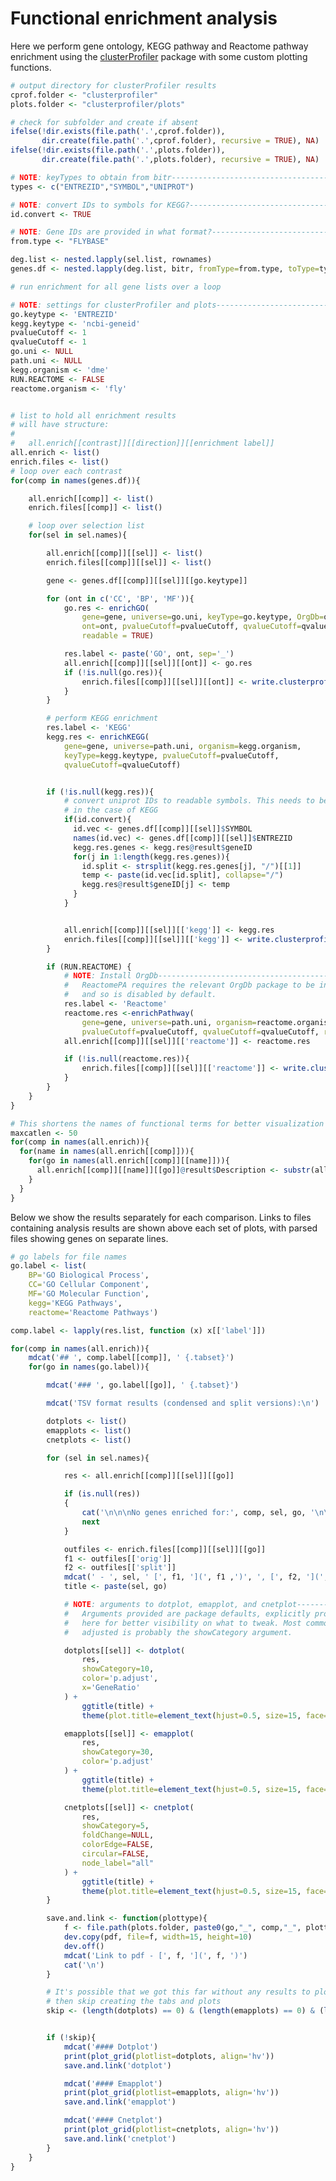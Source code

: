 # Functional enrichment analysis

Here we perform gene ontology, KEGG pathway and Reactome pathway enrichment using the
[clusterProfiler](https://bioconductor.org/packages/release/bioc/vignettes/clusterProfiler/inst/doc/clusterProfiler.html)
package with some custom plotting functions.

```r

# output directory for clusterProfiler results
cprof.folder <- "clusterprofiler"
plots.folder <- "clusterprofiler/plots"

# check for subfolder and create if absent
ifelse(!dir.exists(file.path('.',cprof.folder)),
       dir.create(file.path('.',cprof.folder), recursive = TRUE), NA)
ifelse(!dir.exists(file.path('.',plots.folder)),
       dir.create(file.path('.',plots.folder), recursive = TRUE), NA)

# NOTE: keyTypes to obtain from bitr-------------------------------------------
types <- c("ENTREZID","SYMBOL","UNIPROT")

# NOTE: convert IDs to symbols for KEGG?---------------------------------------
id.convert <- TRUE
```

```r
# NOTE: Gene IDs are provided in what format?----------------------------------
from.type <- "FLYBASE"

deg.list <- nested.lapply(sel.list, rownames)
genes.df <- nested.lapply(deg.list, bitr, fromType=from.type, toType=types, OrgDb=orgdb)
```

```r

# run enrichment for all gene lists over a loop

# NOTE: settings for clusterProfiler and plots---------------------------------
go.keytype <- 'ENTREZID'
kegg.keytype <- 'ncbi-geneid'
pvalueCutoff <- 1
qvalueCutoff <- 1
go.uni <- NULL
path.uni <- NULL
kegg.organism <- 'dme'
RUN.REACTOME <- FALSE
reactome.organism <- 'fly'


# list to hold all enrichment results
# will have structure:
#
#   all.enrich[[contrast]][[direction]][[enrichment label]]
all.enrich <- list()
enrich.files <- list()
# loop over each contrast
for(comp in names(genes.df)){

    all.enrich[[comp]] <- list()
    enrich.files[[comp]] <- list()

    # loop over selection list
    for(sel in sel.names){

        all.enrich[[comp]][[sel]] <- list()
        enrich.files[[comp]][[sel]] <- list()

        gene <- genes.df[[comp]][[sel]][[go.keytype]]

        for (ont in c('CC', 'BP', 'MF')){
            go.res <- enrichGO(
                gene=gene, universe=go.uni, keyType=go.keytype, OrgDb=orgdb,
                ont=ont, pvalueCutoff=pvalueCutoff, qvalueCutoff=qvalueCutoff,
                readable = TRUE)

            res.label <- paste('GO', ont, sep='_')
            all.enrich[[comp]][[sel]][[ont]] <- go.res
            if (!is.null(go.res)){
                enrich.files[[comp]][[sel]][[ont]] <- write.clusterprofiler.results(go.res, cprof.folder, paste0(res.label, '_', comp, '_', sel))
            }
        }

        # perform KEGG enrichment
        res.label <- 'KEGG'
        kegg.res <- enrichKEGG(
            gene=gene, universe=path.uni, organism=kegg.organism,
            keyType=kegg.keytype, pvalueCutoff=pvalueCutoff,
            qvalueCutoff=qvalueCutoff)


        if (!is.null(kegg.res)){
            # convert uniprot IDs to readable symbols. This needs to be done separately
            # in the case of KEGG
            if(id.convert){
              id.vec <- genes.df[[comp]][[sel]]$SYMBOL
              names(id.vec) <- genes.df[[comp]][[sel]]$ENTREZID
              kegg.res.genes <- kegg.res@result$geneID
              for(j in 1:length(kegg.res.genes)){
                id.split <- strsplit(kegg.res.genes[j], "/")[[1]]
                temp <- paste(id.vec[id.split], collapse="/")
                kegg.res@result$geneID[j] <- temp
              }
            }


            all.enrich[[comp]][[sel]][['kegg']] <- kegg.res
            enrich.files[[comp]][[sel]][['kegg']] <- write.clusterprofiler.results(kegg.res, cprof.folder, paste0(res.label, '_', comp, '_', sel))
        }

        if (RUN.REACTOME) {
            # NOTE: Install OrgDb--------------------------------------------------
            #   ReactomePA requires the relevant OrgDb package to be installed
            #   and so is disabled by default.
            res.label <- 'Reactome'
            reactome.res <-enrichPathway(
                gene=gene, universe=path.uni, organism=reactome.organism,
                pvalueCutoff=pvalueCutoff, qvalueCutoff=qvalueCutoff, readable=TRUE)
            all.enrich[[comp]][[sel]][['reactome']] <- reactome.res

            if (!is.null(reactome.res)){
                enrich.files[[comp]][[sel]][['reactome']] <- write.clusterprofiler.results(reactome.res, cprof.folder, paste0(res.label, '_', comp, '_', sel))
            }
        }
    }
}

```

```r

# This shortens the names of functional terms for better visualization
maxcatlen <- 50
for(comp in names(all.enrich)){
  for(name in names(all.enrich[[comp]])){
    for(go in names(all.enrich[[comp]][[name]])){
      all.enrich[[comp]][[name]][[go]]@result$Description <- substr(all.enrich[[comp]][[name]][[go]]@result$Description, 1, maxcatlen)
    }
  }
}

```

Below we show the results separately for each comparison. Links to files
containing analysis results are shown above each set of plots, with parsed
files showing genes on separate lines.

```r
# go labels for file names
go.label <- list(
    BP='GO Biological Process',
    CC='GO Cellular Component',
    MF='GO Molecular Function',
    kegg='KEGG Pathways',
    reactome='Reactome Pathways')

comp.label <- lapply(res.list, function (x) x[['label']])

for(comp in names(all.enrich)){
    mdcat('## ', comp.label[[comp]], ' {.tabset}')
    for(go in names(go.label)){

        mdcat('### ', go.label[[go]], ' {.tabset}')

        mdcat('TSV format results (condensed and split versions):\n')

        dotplots <- list()
        emapplots <- list()
        cnetplots <- list()

        for (sel in sel.names){

            res <- all.enrich[[comp]][[sel]][[go]]

            if (is.null(res))
            {
                cat('\n\n\nNo genes enriched for:', comp, sel, go, '\n\n\n')
                next
            }

            outfiles <- enrich.files[[comp]][[sel]][[go]]
            f1 <- outfiles[['orig']]
            f2 <- outfiles[['split']]
            mdcat(' - ', sel, ' [', f1, '](', f1 ,')', ', [', f2, '](', f2 ,')')
            title <- paste(sel, go)

            # NOTE: arguments to dotplot, emapplot, and cnetplot---------------
            #   Arguments provided are package defaults, explicitly provided
            #   here for better visibility on what to tweak. Most commonly
            #   adjusted is probably the showCategory argument.

            dotplots[[sel]] <- dotplot(
                res,
                showCategory=10,
                color='p.adjust',
                x='GeneRatio'
            ) +
                ggtitle(title) +
                theme(plot.title=element_text(hjust=0.5, size=15, face='bold'))

            emapplots[[sel]] <- emapplot(
                res,
                showCategory=30,
                color='p.adjust'
            ) +
                ggtitle(title) +
                theme(plot.title=element_text(hjust=0.5, size=15, face='bold'))

            cnetplots[[sel]] <- cnetplot(
                res,
                showCategory=5,
                foldChange=NULL,
                colorEdge=FALSE,
                circular=FALSE,
                node_label="all"
            ) +
                ggtitle(title) +
                theme(plot.title=element_text(hjust=0.5, size=15, face='bold'))
        }

        save.and.link <- function(plottype){
            f <- file.path(plots.folder, paste0(go,"_", comp,"_", plottype, ".pdf"))
            dev.copy(pdf, file=f, width=15, height=10)
            dev.off()
            mdcat('Link to pdf - [', f, '](', f, ')')
            cat('\n')
        }

        # It's possible that we got this far without any results to plot; if so
        # then skip creating the tabs and plots
        skip <- (length(dotplots) == 0) & (length(emapplots) == 0) & (length(cnetplots) == 0)


        if (!skip){
            mdcat('#### Dotplot')
            print(plot_grid(plotlist=dotplots, align='hv'))
            save.and.link('dotplot')

            mdcat('#### Emapplot')
            print(plot_grid(plotlist=emapplots, align='hv'))
            save.and.link('emapplot')

            mdcat('#### Cnetplot')
            print(plot_grid(plotlist=cnetplots, align='hv'))
            save.and.link('cnetplot')
        }
    }
}
```
